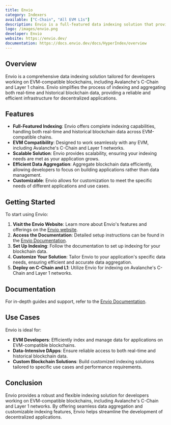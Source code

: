 ```yaml
---
title: Envio
category: Indexers
available: ["C-Chain", "All EVM L1s"]
description: Envio is a full-featured data indexing solution that provides application developers with a seamless and efficient way to index and aggregate real-time and historical blockchain data for any EVM.
logo: /images/envio.png
developer: Envio
website: https://envio.dev/
documentation: https://docs.envio.dev/docs/HyperIndex/overview
---
```


## Overview

Envio is a comprehensive data indexing solution tailored for developers working on EVM-compatible blockchains, including Avalanche's C-Chain and Layer 1 chains. Envio simplifies the process of indexing and aggregating both real-time and historical blockchain data, providing a reliable and efficient infrastructure for decentralized applications.

## Features

- **Full-Featured Indexing**: Envio offers complete indexing capabilities, handling both real-time and historical blockchain data across EVM-compatible chains.
- **EVM Compatibility**: Designed to work seamlessly with any EVM, including Avalanche's C-Chain and Layer 1 networks.
- **Scalable Solution**: Envio provides scalability, ensuring your indexing needs are met as your application grows.
- **Efficient Data Aggregation**: Aggregate blockchain data efficiently, allowing developers to focus on building applications rather than data management.
- **Customizable**: Envio allows for customization to meet the specific needs of different applications and use cases.

## Getting Started

To start using Envio:

1. **Visit the Envio Website**: Learn more about Envio's features and offerings on the [Envio website](https://envio.dev/).
2. **Access the Documentation**: Detailed setup instructions can be found in the [Envio Documentation](https://docs.envio.dev/docs/HyperIndex/overview).
3. **Set Up Indexing**: Follow the documentation to set up indexing for your blockchain data.
4. **Customize Your Solution**: Tailor Envio to your application's specific data needs, ensuring efficient and accurate data aggregation.
5. **Deploy on C-Chain and L1**: Utilize Envio for indexing on Avalanche's C-Chain and Layer 1 networks.

## Documentation

For in-depth guides and support, refer to the [Envio Documentation](https://docs.envio.dev/docs/HyperIndex/overview).

## Use Cases

Envio is ideal for:

- **EVM Developers**: Efficiently index and manage data for applications on EVM-compatible blockchains.
- **Data-Intensive DApps**: Ensure reliable access to both real-time and historical blockchain data.
- **Custom Blockchain Solutions**: Build customized indexing solutions tailored to specific use cases and performance requirements.

## Conclusion

Envio provides a robust and flexible indexing solution for developers working on EVM-compatible blockchains, including Avalanche's C-Chain and Layer 1 networks. By offering seamless data aggregation and customizable indexing features, Envio helps streamline the development of decentralized applications.

